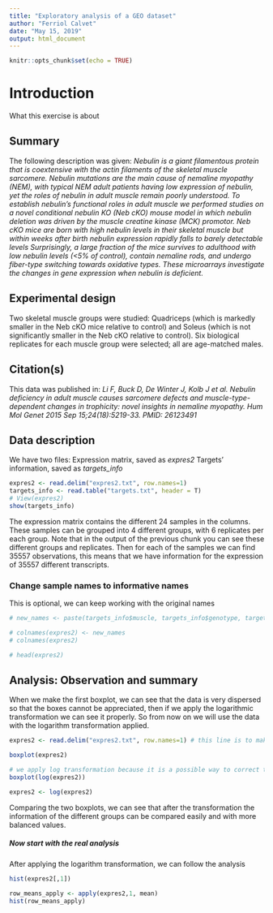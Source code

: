 ```yaml
---
title: "Exploratory analysis of a GEO dataset"
author: "Ferriol Calvet"
date: "May 15, 2019"
output: html_document
---
```


```r
knitr::opts_chunk$set(echo = TRUE)
```

# Introduction
What this exercise is about

## Summary
The following description was given: *Nebulin is a giant filamentous protein that is coextensive with the actin filaments of the skeletal muscle sarcomere. Nebulin mutations are the main cause of nemaline myopathy (NEM), with typical NEM adult patients having low expression of nebulin, yet the roles of nebulin in adult muscle remain poorly understood. To establish nebulin’s functional roles in adult muscle we performed studies on a novel conditional nebulin KO (Neb cKO) mouse model in which nebulin deletion was driven by the muscle creatine kinase (MCK) promotor. Neb cKO mice are born with high nebulin levels in their skeletal muscle but within weeks after birth nebulin expression rapidly falls to barely detectable levels Surprisingly, a large fraction of the mice survives to adulthood with low nebulin levels (<5% of control), contain nemaline rods, and undergo fiber-type switching towards oxidative types. These microarrays investigate the changes in gene expression when nebulin is deficient.*

## Experimental design
Two skeletal muscle groups were studied: Quadriceps (which is markedly smaller in the Neb cKO mice relative to control) and Soleus (which is not significantly smaller in the Neb cKO relative to control). Six biological replicates for each muscle group were selected; all are age-matched males.

## Citation(s)
This data was published in: 
*Li F, Buck D, De Winter J, Kolb J et al. Nebulin deficiency in adult muscle causes sarcomere defects and muscle-type-dependent changes in trophicity: novel insights in nemaline myopathy. Hum Mol Genet 2015 Sep 15;24(18):5219-33. PMID: 26123491*


## Data description
We have two files:
    Expression matrix, saved as _expres2_
    Targets' information, saved as _targets\_info_ 

```r
expres2 <- read.delim("expres2.txt", row.names=1)
targets_info <- read.table("targets.txt", header = T)
# View(expres2)
show(targets_info)
```

The expression matrix contains the different 24 samples in the columns. These samples can be grouped into 4 different groups, with 6 replicates per each group. Note that in the output of the previous chunk you can see these different groups and replicates.
Then for each of the samples we can find 35557 observations, this means that we have information for the expression of 35557 different transcripts.


### Change sample names to informative names
This is optional, we can keep working with the original names
```r
# new_names <- paste(targets_info$muscle, targets_info$genotype, targets_info$replicate)

# colnames(expres2) <- new_names
# colnames(expres2)

# head(expres2)
```

## Analysis: Observation and summary

When we make the first boxplot, we can see that the data is very dispersed so that the boxes cannot be appreciated, then if we apply the logarithmic transformation we can see it properly. So from now on we will use the data with the logarithm transformation applied.

```r
expres2 <- read.delim("expres2.txt", row.names=1) # this line is to make sure that only one logarithmic transformation is applied

boxplot(expres2)

# we apply log transformation because it is a possible way to correct the data
boxplot(log(expres2))

expres2 <- log(expres2)
```
Comparing the two boxplots, we can see that after the transformation the information of the different groups can be compared easily and with more balanced values.

##### Now start with the real analysis
After applying the logarithm transformation, we can follow the analysis
```r
hist(expres2[,1])

row_means_apply <- apply(expres2,1, mean)
hist(row_means_apply)
```

